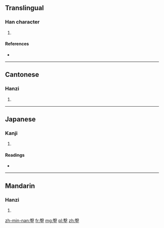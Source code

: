 ==Translingual==

===Han character===
{{Han char|rn=32|rad=土|as=13|sn=16|four=5710<sub>4</sub>|canj=十水土 (JEG)}}

# {{defn|Han|sort=土13}}

====References====
* {{Han ref|kx=0239.310|dkj=05506|dj=0479.200|hdz=10490.150|uh=58BC|ud=22716|bh=E94F|bd=59727}}

----

==Cantonese==

===Hanzi===
{{yue-hanzi|jyut=|y=gik1}}

# {{defn|lang=yue|sort=土13}}

----

==Japanese==

===Kanji===
{{ja-kanji|grade=|rs=土13}}

# {{defn|lang=ja|sort=土13}}

====Readings====
* {{ja-readings|on=[[けき]] (keki), [[きゃく]] (kyaku)|kun=}}

----

==Mandarin==

===Hanzi===
{{cmn-hanzi|pin=[[jī]] ([[ji1]])|wg=chi<sup>1</sup>}}

# {{defn|lang=cmn|sort=土13}}

[[zh-min-nan:墼]]
[[fr:墼]]
[[mg:墼]]
[[pl:墼]]
[[zh:墼]]